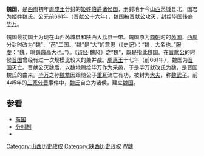 {{周代诸侯国
|国名=魏
|国君姓氏=姬姓魏氏
|爵位=可能是伯爵
|国都=
|分封者=
|始祖=
|建国年=
|灭亡年=前661年
|灭亡原因=被[[晋國|晋國]]所滅
|史书记载=《[[左传|左传]]·闵公》
}}
'''魏国'''，是[[西周|西周]]初年[[周成王|周成王]]分封的[[姬姓|姬姓]][[伯爵|伯爵]][[诸侯国|诸侯国]]，册封地于今[[山西|山西]][[芮城|芮城]]县北，国君为姬姓魏氏。公元前661年（晋献公十六年），魏国被[[晋献公|晋献公]]攻灭，封给[[毕国|毕国]]後裔[[毕万|毕万]]。

魏国最初国土为现在山西芮城县和陕西大荔县一带。魏国原为[[商朝|商朝]]时的[[芮国|芮国]]，[[西周|西周]]分封时改为“魏”、“[[芮国|芮]]”二国。“魏”是“大”的意思（《[[史记|史记]]》：“魏，大名也。”[[服虔|服虔]]：“魏，喻巍巍高大也。”）。《[[诗经|诗经]]·魏风》之“魏”，既是指此魏国。在[[晋献公|晋献公]]的时候[[晋国|晋国]]曾经有过一次规模比较大的兼并战。[[周惠王|周惠王]]十七年（前661年），魏国为[[晋国|晋国]]灭亡。晋献公灭魏后，以魏地赐给毕万作为采邑，于是毕万就改氏为魏，是晋国魏氏的由来。[[毕万|毕万]]之孙[[魏犨|魏犨]]因跟随公子[[重耳|重耳]]流亡有功，被封为[[大夫_(官名)|大夫]]，称[[魏武子|魏武子]]。前445年的[[三家分晋|三家分晋]]事件中，[[魏氏|魏氏]]自立为诸侯，建立[[魏国_(战国)|魏国]]。

==参看==
*[[芮国|芮国]]
*[[分封制|分封制]]
*{{Wikisource history|史記|044|魏世家}}

{{周代諸侯列國}}

[[Category:山西历史政权|Category:山西历史政权]]
[[Category:陕西历史政权|Category:陕西历史政权]]
[[Category:春秋时期的国家|W魏]]